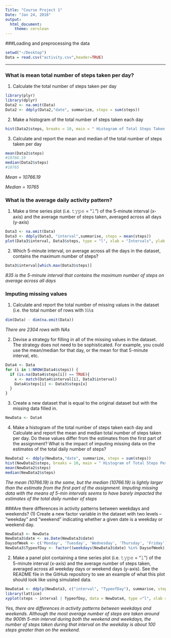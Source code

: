 ```yaml
---
Title: "Course Project 1"
Date: "Jan 24, 2016"
output:
  html_document:
    theme: cerulean
---    
```

###Loading and preprocessing the data    
```r
setwd("~/Desktop")
Data = read.csv("activity.csv",header=TRUE)
```
---
### What is mean total number of steps taken per day?

(1) Calculate the total number of steps taken per day
```r
library(plyr)
library(dplyr)
Data2 <- na.omit(Data)
Data2 <- ddply(Data2,"date", summarize, steps = sum(steps))
```

(2) Make a histogram of the total number of steps taken each day
```r
hist(Data2$steps, breaks = 10, main = " Histogram of Total Steps Taken Each Day", xlab = "Total Steps")
```

(3) Calculate and report the mean and median of the total number of steps taken per day
```r
mean(Data2$steps)
#10766.19
median(Data2$steps)
#10765
```

*Mean = 10766.19*

*Median = 10765*

### What is the average daily activity pattern?
(1) Make a time series plot (i.e. 𝚝𝚢𝚙𝚎 = "𝚕") of the 5-minute interval (x-axis) and the average number of steps taken, averaged across all days (y-axis)
```r
Data3 <- na.omit(Data)
Data3 <- ddply(Data3, "interval",summarise, steps = mean(steps))
plot(Data3$interval, Data3$steps, type = "l", xlab = "Intervals", ylab = "Average Number of Steps")
```

(2) Which 5-minute interval, on average across all the days in the dataset, contains the maximum number of steps?

```r
Data3$interval[which.max(Data3$steps)] 
```

*835 is the 5-minute interval that contains the maximum number of steps on average across all days*

### Imputing missing values
(1) Calculate and report the total number of missing values in the dataset (i.e. the total number of rows with 𝙽𝙰s
```r
dim(Data) - dim(na.omit(Data)) 
```

*There are 2304 rows with NAs*

(2) Devise a strategy for filling in all of the missing values in the dataset. The strategy does not need to be sophisticated. For example, you could use the mean/median for that day, or the mean for that 5-minute interval, etc.
```r
Data4 <- Data
for (i in 1:NROW(Data4$steps)) {
  if (is.na(Data4$steps[i]) == TRUE){
    x <- match(Data4$interval[i], Data3$interval)
    Data4$steps[i] <- Data3$steps[x]
  }
}
```

(3) Create a new dataset that is equal to the original dataset but with the missing data filled in.
```r
NewData <- Data4
```

(4) Make a histogram of the total number of steps taken each day and Calculate and report the mean and median total number of steps taken per day. Do these values differ from the estimates from the first part of the assignment? What is the impact of imputing missing data on the estimates of the total daily number of steps?

```r
NewData2 <- ddply(NewData,"date", summarize, steps = sum(steps))
hist(NewData2$steps, breaks = 10, main = " Histogram of Total Steps Per Day", xlab = "Total Steps Per Day")
mean(NewData2$steps)
median(NewData2$steps)
```

*The mean (10766.19) is the same, but the median (10766.19) is lightly larger than the estimate from the first part of the assignment. Imputing missing data with the means of 5-min intervals seems to have barely impacted the estimates of the total daily number of steps*

###Are there differences in activity patterns between weekdays and weekends?
(1) Create a new factor variable in the dataset with two levels – “weekday” and “weekend” indicating whether a given date is a weekday or weekend day.
```r
NewData3 <- NewData
NewData3$date <- as.Date(NewData3$date)
DaysofWeek <- c('Monday', 'Tuesday', 'Wednesday', 'Thursday', 'Friday')
NewData3$TypeofDay <- factor((weekdays(NewData3$date) %in% DaysofWeek),levels=c(FALSE, TRUE), labels=c('weekend', 'weekday')) 
```

(2) Make a panel plot containing a time series plot (i.e. 𝚝𝚢𝚙𝚎 = "𝚕") of the 5-minute interval (x-axis) and the average number of steps taken, averaged across all weekday days or weekend days (y-axis). See the README file in the GitHub repository to see an example of what this plot should look like using simulated data.
```r
NewData4 <- ddply(NewData3, c("interval", "TypeofDay"), summarise, steps = mean(steps))
library(lattice)
xyplot(steps ~ interval | TypeofDay, data = NewData4, type ="l", xlab = "Interval", ylab = "Average Number of Steps")
```

*Yes, there are differences in activity patterns between weekdays and weekends. Although the most average number of steps are taken around the 900th 5-min interval during both the weekend and weekdays, the number of steps taken during that interval on the weekday is about 100 steps greater than on the weekend.*


